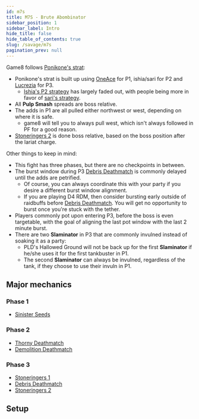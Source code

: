 ```yaml
---
id: m7s
title: M7S - Brute Abombinator
sidebar_position: 1
sidebar_label: Intro
hide_title: false
hide_table_of_contents: true
slug: /savage/m7s
pagination_prev: null
---
```


Game8 follows [Ponikone's strat](https://jp.finalfantasyxiv.com/lodestone/character/13307902/blog/5542016/):

- Ponikone's strat is built up using [OneAce](https://raidplan.io/plan/XRJkJmu26ZeIB8GR) for P1, ishia/sari for P2 and [Lucrezia](https://youtu.be/iXHokr1t1wM?si=AbA3H_v7sgfR60wx&t=366) for P3.
  - [Ishia's P2 strategy](https://raidplan.io/plan/xE-q2Xqib9AGETwp) has largely faded out, with people being more in favor of [sari's strategy](https://x.com/sf_snff/status/1911437620619411542).
- All <strong>Pulp Smash</strong> spreads are boss relative.
- The adds in P1 are all pulled either northwest or west, depending on where it is safe.
  - game8 will tell you to always pull west, which isn't always followed in PF for a good reason.
- [Stoneringers 2](/savage/m7s/stoneringers_2) is done boss relative, based on the boss position after the lariat charge.


Other things to keep in mind:

- This fight has three phases, but there are no checkpoints in between.
- The burst window during P3 [Debris Deathmatch](/savage/m7s/debris_deathmatch) is commonly delayed until the adds are petrified.
  - Of course, you can always coordinate this with your party if you desire a different burst window alignment.
  - If you are playing D4 RDM, then consider bursting early outside of raidbuffs before [Debris Deathmatch](/savage/m7s/debris_deathmatch). You will get no opportunity to burst once you're stuck with the tether.
- Players commonly pot upon entering P3, before the boss is even targetable, with the goal of aligning the last pot window with the last 2 minute burst.
- There are two <strong>Slaminator</strong> in P3 that are commonly invulned instead of soaking it as a party:
  - PLD's Hallowed Ground will not be back up for the first <strong>Slaminator</strong> if he/she uses it for the first tankbuster in P1.
  - The second <strong>Slaminator</strong> can always be invulned, regardless of the tank, if they choose to use their invuln in P1.

## Major mechanics

### Phase 1
- [Sinister Seeds](/savage/m7s/sinister_seeds)

### Phase 2
- [Thorny Deathmatch](/savage/m7s/thorny_deathmatch)
- [Demolition Deathmatch](/savage/m7s/demolition_deathmatch)

### Phase 3
- [Stoneringers 1](/savage/m7s/stoneringers_1)
- [Debris Deathmatch](/savage/m7s/debris_deathmatch)
- [Stoneringers 2](/savage/m7s/stoneringers_2)


## Setup

<Tabs>
<TabItem value="Phase 1" label="Phase 1" default>

<KittenAsset path='m7s/waymark1.png' wrapper='div' />

</TabItem>

<TabItem value="Phase 2" label="Phase 2">

<KittenAsset path='m7s/waymark2.png' wrapper='div' />

</TabItem>

<TabItem value="Phase 3" label="Phase 3">

<KittenAsset path='m7s/waymark3.png' wrapper='div' />

</TabItem>
</Tabs>
